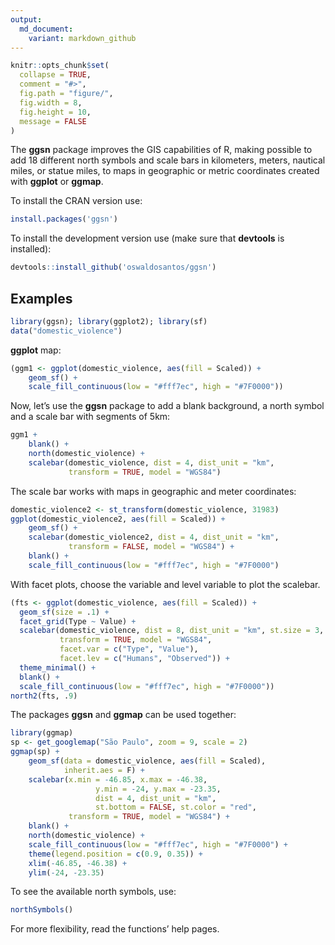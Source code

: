 ```yaml
---
output:
  md_document:
    variant: markdown_github
---
```


<!-- README.md is generated from README.Rmd. Please edit that file -->

```r
knitr::opts_chunk$set(
  collapse = TRUE,
  comment = "#>",
  fig.path = "figure/",
  fig.width = 8,
  fig.height = 10,
  message = FALSE
)
```

The **ggsn** package improves the GIS capabilities of R, making possible to add 18 different north symbols and scale bars in kilometers, meters, nautical miles, or statue miles, to maps in geographic or metric coordinates created with **ggplot** or **ggmap**.

To install the CRAN version use: 

```R
install.packages('ggsn')
```

To install the development version use (make sure that **devtools** is installed):

```R
devtools::install_github('oswaldosantos/ggsn')
```

## Examples

```r
library(ggsn); library(ggplot2); library(sf)
data("domestic_violence")
```

**ggplot** map:

```r
(ggm1 <- ggplot(domestic_violence, aes(fill = Scaled)) +
    geom_sf() +
    scale_fill_continuous(low = "#fff7ec", high = "#7F0000"))
```

Now, let's use the **ggsn** package to add a blank background, a north symbol and a scale bar with segments of 5km:

```r
ggm1 +
    blank() +
    north(domestic_violence) +
    scalebar(domestic_violence, dist = 4, dist_unit = "km",
             transform = TRUE, model = "WGS84")
```

The scale bar works with maps in geographic and meter coordinates:

```r
domestic_violence2 <- st_transform(domestic_violence, 31983)
ggplot(domestic_violence2, aes(fill = Scaled)) +
    geom_sf() +
    scalebar(domestic_violence2, dist = 4, dist_unit = "km",
             transform = FALSE, model = "WGS84") +
    blank() +
    scale_fill_continuous(low = "#fff7ec", high = "#7F0000")
```

With facet plots, choose the variable and level variable to plot the scalebar.

```r
(fts <- ggplot(domestic_violence, aes(fill = Scaled)) +
  geom_sf(size = .1) +
  facet_grid(Type ~ Value) +
  scalebar(domestic_violence, dist = 8, dist_unit = "km", st.size = 3,
           transform = TRUE, model = "WGS84",
           facet.var = c("Type", "Value"),
           facet.lev = c("Humans", "Observed")) +
  theme_minimal() +
  blank() +
  scale_fill_continuous(low = "#fff7ec", high = "#7F0000"))
north2(fts, .9)
```


The packages **ggsn** and **ggmap** can be used together:
```r
library(ggmap)
sp <- get_googlemap("São Paulo", zoom = 9, scale = 2)
ggmap(sp) +
    geom_sf(data = domestic_violence, aes(fill = Scaled),
            inherit.aes = F) +
    scalebar(x.min = -46.85, x.max = -46.38,
                   y.min = -24, y.max = -23.35,
                   dist = 4, dist_unit = "km",
                   st.bottom = FALSE, st.color = "red",
             transform = TRUE, model = "WGS84") +
    blank() +
    north(domestic_violence) +
    scale_fill_continuous(low = "#fff7ec", high = "#7F0000") +
    theme(legend.position = c(0.9, 0.35)) +
    xlim(-46.85, -46.38) +
    ylim(-24, -23.35)
```

To see the available north symbols, use:

```r
northSymbols()
```  

For more flexibility, read the functions' help pages.
